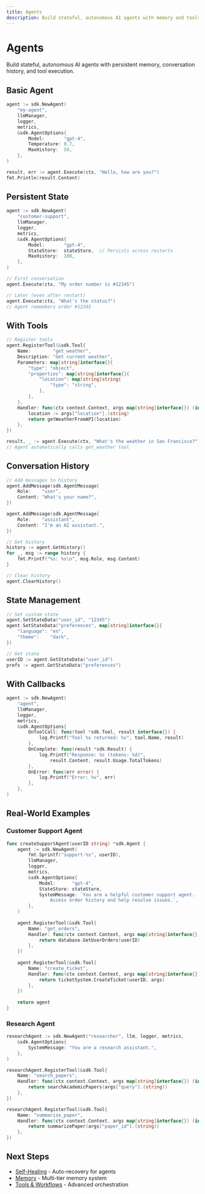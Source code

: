 ```yaml
---
title: Agents
description: Build stateful, autonomous AI agents with memory and tools
---
```



# Agents

Build stateful, autonomous AI agents with persistent memory, conversation history, and tool execution.

## Basic Agent

```go
agent := sdk.NewAgent(
    "my-agent",
    llmManager,
    logger,
    metrics,
    &sdk.AgentOptions{
        Model:       "gpt-4",
        Temperature: 0.7,
        MaxHistory:  50,
    },
)

result, err := agent.Execute(ctx, "Hello, how are you?")
fmt.Println(result.Content)
```

## Persistent State

```go
agent := sdk.NewAgent(
    "customer-support",
    llmManager,
    logger,
    metrics,
    &sdk.AgentOptions{
        Model:       "gpt-4",
        StateStore:  stateStore,  // Persists across restarts
        MaxHistory:  100,
    },
)

// First conversation
agent.Execute(ctx, "My order number is #12345")

// Later (even after restart)
agent.Execute(ctx, "What's the status?")
// Agent remembers order #12345
```

## With Tools

```go
// Register tools
agent.RegisterTool(&sdk.Tool{
    Name:        "get_weather",
    Description: "Get current weather",
    Parameters: map[string]interface{}{
        "type": "object",
        "properties": map[string]interface{}{
            "location": map[string]string{
                "type": "string",
            },
        },
    },
    Handler: func(ctx context.Context, args map[string]interface{}) (interface{}, error) {
        location := args["location"].(string)
        return getWeatherFromAPI(location)
    },
})

result, _ := agent.Execute(ctx, "What's the weather in San Francisco?")
// Agent automatically calls get_weather tool
```

## Conversation History

```go
// Add messages to history
agent.AddMessage(sdk.AgentMessage{
    Role:    "user",
    Content: "What's your name?",
})

agent.AddMessage(sdk.AgentMessage{
    Role:    "assistant",
    Content: "I'm an AI assistant.",
})

// Get history
history := agent.GetHistory()
for _, msg := range history {
    fmt.Printf("%s: %s\n", msg.Role, msg.Content)
}

// Clear history
agent.ClearHistory()
```

## State Management

```go
// Set custom state
agent.SetStateData("user_id", "12345")
agent.SetStateData("preferences", map[string]interface{}{
    "language": "en",
    "theme":    "dark",
})

// Get state
userID := agent.GetStateData("user_id")
prefs := agent.GetStateData("preferences")
```

## With Callbacks

```go
agent := sdk.NewAgent(
    "agent",
    llmManager,
    logger,
    metrics,
    &sdk.AgentOptions{
        OnToolCall: func(tool *sdk.Tool, result interface{}) {
            log.Printf("Tool %s returned: %v", tool.Name, result)
        },
        OnComplete: func(result *sdk.Result) {
            log.Printf("Response: %s (tokens: %d)", 
                result.Content, result.Usage.TotalTokens)
        },
        OnError: func(err error) {
            log.Printf("Error: %v", err)
        },
    },
)
```

## Real-World Examples

### Customer Support Agent

```go
func createSupportAgent(userID string) *sdk.Agent {
    agent := sdk.NewAgent(
        fmt.Sprintf("support-%s", userID),
        llmManager,
        logger,
        metrics,
        &sdk.AgentOptions{
            Model:      "gpt-4",
            StateStore: stateStore,
            SystemMessage: `You are a helpful customer support agent.
                Access order history and help resolve issues.`,
        },
    )
    
    agent.RegisterTool(&sdk.Tool{
        Name: "get_orders",
        Handler: func(ctx context.Context, args map[string]interface{}) (interface{}, error) {
            return database.GetUserOrders(userID)
        },
    })
    
    agent.RegisterTool(&sdk.Tool{
        Name: "create_ticket",
        Handler: func(ctx context.Context, args map[string]interface{}) (interface{}, error) {
            return ticketSystem.CreateTicket(userID, args)
        },
    })
    
    return agent
}
```

### Research Agent

```go
researchAgent := sdk.NewAgent("researcher", llm, logger, metrics, 
    &sdk.AgentOptions{
        SystemMessage: "You are a research assistant.",
    },
)

researchAgent.RegisterTool(&sdk.Tool{
    Name: "search_papers",
    Handler: func(ctx context.Context, args map[string]interface{}) (interface{}, error) {
        return searchAcademicPapers(args["query"].(string))
    },
})

researchAgent.RegisterTool(&sdk.Tool{
    Name: "summarize_paper",
    Handler: func(ctx context.Context, args map[string]interface{}) (interface{}, error) {
        return summarizePaper(args["paper_id"].(string))
    },
})
```

## Next Steps

- [Self-Healing](/docs/extensions/ai/ai/self-healing) - Auto-recovery for agents
- [Memory](/docs/extensions/ai/ai/memory) - Multi-tier memory system
- [Tools & Workflows](/docs/extensions/ai/ai/tools-workflows) - Advanced orchestration

